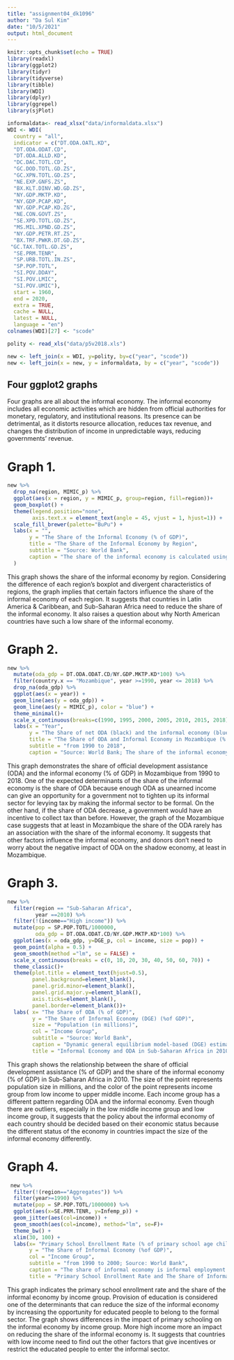 ```yaml
---
title: "assignment04_dk1096"
author: "Da Sul Kim"
date: "10/5/2021"
output: html_document
---
```


```r
knitr::opts_chunk$set(echo = TRUE)
library(readxl)
library(ggplot2)
library(tidyr)
library(tidyverse)
library(tibble)
library(WDI)
library(dplyr)
library(ggrepel)
library(sjPlot)
```

```r
informaldata<- read_xlsx("data/informaldata.xlsx")
WDI <- WDI(
  country = "all",
  indicator = c("DT.ODA.OATL.KD",
  "DT.ODA.ODAT.CD",
  "DT.ODA.ALLD.KD",
  "DC.DAC.TOTL.CD",
  "GC.DOD.TOTL.GD.ZS",
  "GC.XPN.TOTL.GD.ZS",
  "NE.EXP.GNFS.ZS",
  "BX.KLT.DINV.WD.GD.ZS",
  "NY.GDP.MKTP.KD",
  "NY.GDP.PCAP.KD",
  "NY.GDP.PCAP.KD.ZG",
  "NE.CON.GOVT.ZS",
  "SE.XPD.TOTL.GD.ZS",
  "MS.MIL.XPND.GD.ZS",
  "NY.GDP.PETR.RT.ZS",
  "BX.TRF.PWKR.DT.GD.ZS",
 "GC.TAX.TOTL.GD.ZS",
  "SE.PRM.TENR",
  "SP.URB.TOTL.IN.ZS",
  "SP.POP.TOTL",
  "SI.POV.DDAY",
  "SI.POV.LMIC",
  "SI.POV.UMIC"),
  start = 1960,
  end = 2020,
  extra = TRUE,
  cache = NULL,
  latest = NULL,
  language = "en")
colnames(WDI)[27] <- "scode"

polity <- read_xls("data/p5v2018.xls")

new <- left_join(x = WDI, y=polity, by=c("year", "scode"))
new <- left_join(x = new, y = informaldata, by = c("year", "scode"))
```

## Four ggplot2 graphs
Four graphs are all about the informal economy. The informal economy includes all economic activities which are hidden from official authorities for monetary, regulatory, and institutional reasons. Its presence can be detrimental, as it distorts resource allocation, reduces tax revenue, and changes the distribution of income in unpredictable ways, reducing governments' revenue. 

# Graph 1. 
```r
new %>% 
  drop_na(region, MIMIC_p) %>% 
  ggplot(aes(x = region, y = MIMIC_p, group=region, fill=region))+
  geom_boxplot() +
  theme(legend.position="none",
        axis.text.x = element_text(angle = 45, vjust = 1, hjust=1)) +
  scale_fill_brewer(palette="BuPu") +
  labs(x = "",
       y = "The Share of the Informal Economy (% of GDP)",
       title = "The Share of the Informal Economy by Region",
       subtitle = "Source: World Bank",
       caption = "The share of the informal economy is calculated using multiple indicators multiple causes model-based (MIMIC) estimates of informal output (% of official GDP)"
  )

```
This graph shows the share of the informal economy by region. Considering the difference of each region’s boxplot and divergent characteristics of regions, the graph implies that certain factors influence the share of the informal economy of each region. It suggests that countries in Latin America & Caribbean, and Sub-Saharan Africa need to reduce the share of the informal economy. It also raises a question about why North American countries have such a low share of the informal economy.  


# Graph 2.
```r
new %>% 
  mutate(oda_gdp = DT.ODA.ODAT.CD/NY.GDP.MKTP.KD*100) %>% 
  filter(country.x == "Mozambique", year >=1990, year <= 2018) %>%
  drop_na(oda_gdp) %>% 
  ggplot(aes(x = year)) +
  geom_line(aes(y = oda_gdp)) +
  geom_line(aes(y = MIMIC_p), color = "blue") +
  theme_minimal()+
  scale_x_continuous(breaks=c(1990, 1995, 2000, 2005, 2010, 2015, 2018)) +
  labs(x = "Year",
       y = "The Share of net ODA (black) and the informal economy (blue) (% of GDP)",
       title = "The Share of ODA and Informal Economy in Mozambique (% of GDP)",
       subtitle = "from 1990 to 2018",
       caption = "Source: World Bank; The share of the informal economy is calculated using MIMIC model.")
```
This graph demonstrates the share of official development assistance (ODA) and the informal economy (% of GDP) in Mozambique from 1990 to 2018. One of the expected determinants of the share of the informal economy is the share of ODA because enough ODA as unearned income can give an opportunity for a government not to tighten up its informal sector for levying tax by making the informal sector to be formal. On the other hand, if the share of ODA decrease, a government would have an incentive to collect tax than before. However, the graph of the Mozambique case suggests that at least in Mozambique the share of the ODA rarely has an association with the share of the informal economy. It suggests that other factors influence the informal economy, and donors don’t need to worry about the negative impact of ODA on the shadow economy, at least in Mozambique. 

# Graph 3.
```r
new %>% 
  filter(region == "Sub-Saharan Africa",
         year ==2010) %>% 
  filter(!(income=="High income")) %>% 
  mutate(pop = SP.POP.TOTL/1000000,
         oda_gdp = DT.ODA.ODAT.CD/NY.GDP.MKTP.KD*100) %>% 
  ggplot(aes(x = oda_gdp, y=DGE_p, col = income, size = pop)) +
  geom_point(alpha = 0.5) +
  geom_smooth(method ="lm", se = FALSE) +
  scale_x_continuous(breaks = c(0, 10, 20, 30, 40, 50, 60, 70)) +
  theme_classic()+
  theme(plot.title = element_text(hjust=0.5),
        panel.background=element_blank(),
        panel.grid.minor=element_blank(),
        panel.grid.major.y=element_blank(),
        axis.ticks=element_blank(),
        panel.border=element_blank())+
  labs( x= "The Share of ODA (% of GDP)",
        y = "The Share of Informal Economy (DGE) (%of GDP)",
        size = "Population (in millions)",
        col = "Income Group",
        subtitle = "Source: World Bank",
        caption = "Dynamic general equilibrium model-based (DGE) estimates of informal output (% of official GDP)",
        title = "Informal Economy and ODA in Sub-Saharan Africa in 2010")
```
This graph shows the relationship between the share of official development assistance (% of GDP) and the share of the informal economy (% of GDP) in Sub-Saharan Africa in 2010. The size of the point represents population size in millions, and the color of the point represents income group from low income to upper middle income. Each income group has a different pattern regarding ODA and the informal economy. Even though there are outliers, especially in the low middle income group and low income group, it suggests that the policy about the informal economy of each country should be decided based on their economic status because the different status of the economy in countries impact the size of the informal economy differently.  


# Graph 4.
```r
 new %>% 
  filter(!(region=="Aggregates")) %>% 
  filter(year>=1990) %>% 
  mutate(pop = SP.POP.TOTL/1000000) %>% 
  ggplot(aes(x=SE.PRM.TENR, y=Infemp_p)) +
  geom_jitter(aes(col=income)) +
  geom_smooth(aes(col=income), method="lm", se=F)+
  theme_bw() +
  xlim(30, 100) +
  labs(x= "Primary School Enrollment Rate (% of primary school age children)",
       y = "The Share of Informal Economy (%of GDP)",
       col = "Income Group",
       subtitle = "from 1990 to 2000; Source: World Bank",
       caption = "The share of informal economy is informal employment (% of total employment; International Labour Organization; hamonized series).",
       title = "Primary School Enrollment Rate and The Share of Informal Economy")
```
This graph indicates the primary school enrollment rate and the share of the informal economy by income group. Provision of education is considered one of the determinants that can reduce the size of the informal economy by increasing the opportunity for educated people to belong to the formal sector. The graph shows differences in the impact of primary schooling on the informal economy by income group. More high income more an impact on reducing the share of the informal economy is. It suggests that countries with low income need to find out the other factors that give incentives or restrict the educated people to enter the informal sector. 


